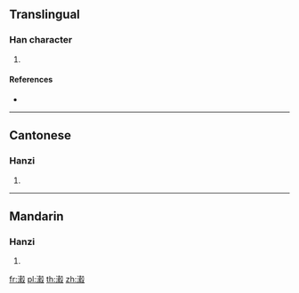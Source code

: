 {{character info/new}}
==Translingual==

===Han character===
{{Han char|rn=85|rad=水|as=16|sn=19|four=37147|canj=EGFE}}

# {{defn|Han|sort=水16}}

====References====
* {{Han ref|kx=0660.240|dkj=18676|dj=1070.160|hdz=31781.140|uh=702B|ud=28715|bh=F260|bd=62048}}

----

==Cantonese==

===Hanzi===
{{yue-hanzi|jyut=|y=huk1}}

# {{defn|lang=yue|sort=水16}}

----

==Mandarin==

===Hanzi===
{{cmn-hanzi|pin=[[hú]] ([[hu2]])|wg=hu<sup>2</sup>}}

# {{defn|lang=cmn|sort=水16}}

[[fr:瀫]]
[[pl:瀫]]
[[th:瀫]]
[[zh:瀫]]